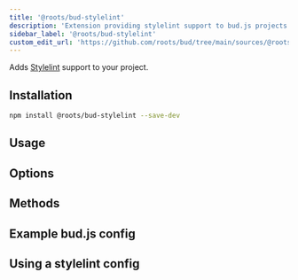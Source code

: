 ```yaml
---
title: '@roots/bud-stylelint'
description: 'Extension providing stylelint support to bud.js projects'
sidebar_label: '@roots/bud-stylelint'
custom_edit_url: 'https://github.com/roots/bud/tree/main/sources/@roots/bud-stylelint/docs'
---
```



Adds [Stylelint](https://stylelint.io) support to your project.

## Installation

```sh npm2yarn
npm install @roots/bud-stylelint --save-dev
```

## Usage

<Overview />

## Options

<Options />

## Methods

<Methods />

## Example bud.js config

<Usage />

## Using a stylelint config

<Config />
